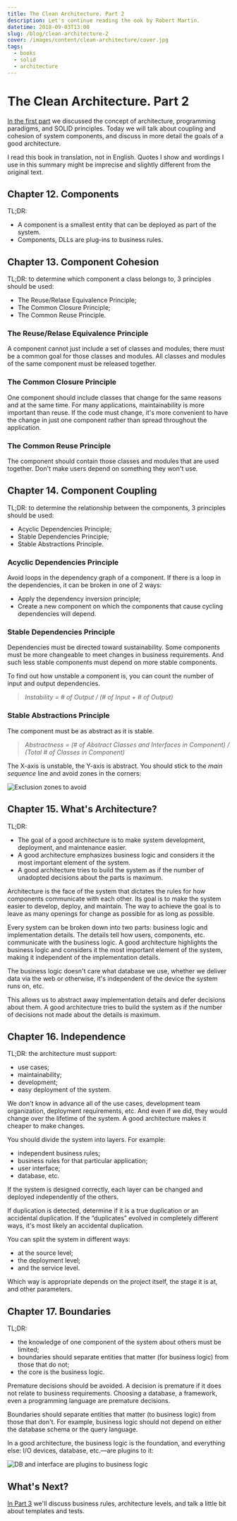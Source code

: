 ```yaml
---
title: The Clean Architecture. Part 2
description: Let's continue reading the ook by Robert Martin.
datetime: 2018-09-03T13:00
slug: /blog/clean-architecture-2
cover: /images/content/clean-architecture/cover.jpg
tags:
  - books
  - solid
  - architecture
---
```


# The Clean Architecture. Part 2

[In the first part](/blog/clean-architecture/) we discussed the concept of architecture, programming paradigms, and SOLID principles. Today we will talk about coupling and cohesion of system components, and discuss in more detail the goals of a good architecture.

<aside>
  I read this book in translation, not in English. Quotes I show and wordings I use in this summary
  might be imprecise and slightly different from the original text.
</aside>

## Chapter 12. Components

TL;DR:

- A component is a smallest entity that can be deployed as part of the system.
- Components, DLLs are plug-ins to business rules.

## Chapter 13. Component Cohesion

TL;DR: to determine which component a class belongs to, 3 principles should be used:

- The Reuse/Relase Equivalence Principle;
- The Common Closure Principle;
- The Common Reuse Principle.

### The Reuse/Relase Equivalence Principle

A component cannot just include a set of classes and modules, there must be a common goal for those classes and modules. All classes and modules of the same component must be released together.

### The Common Closure Principle

One component should include classes that change for the same reasons and at the same time. For many applications, maintainability is more important than reuse. If the code must change, it's more convenient to have the change in just one component rather than spread throughout the application.

### The Common Reuse Principle

The component should contain those classes and modules that are used together. Don't make users depend on something they won't use.

## Chapter 14. Component Coupling

TL;DR: to determine the relationship between the components, 3 principles should be used:

- Acyclic Dependencies Principle;
- Stable Dependencies Principle;
- Stable Abstractions Principle.

### Acyclic Dependencies Principle

Avoid loops in the dependency graph of a component. If there is a loop in the dependencies, it can be broken in one of 2 ways:

- Apply the dependency inversion principle;
- Create a new component on which the components that cause cycling dependencies will depend.

### Stable Dependencies Principle

Dependencies must be directed toward sustainability. Some components must be more changeable to meet changes in business requirements. And such less stable components must depend on more stable components.

To find out how unstable a component is, you can count the number of input and output dependencies.

> _Instability = # of Output / (# of Input + # of Output)_

### Stable Abstractions Principle

The component must be as abstract as it is stable.

> _Abstractness = (# of Abstract Classes and Interfaces in Component) / (Total # of Classes in Component)_

The X-axis is unstable, the Y-axis is abstract. You should stick to the _main sequence_ line and avoid zones in the corners:

![Exclusion zones to avoid](/images/content/clean-architecture-2/clean-arch-4.jpg)

## Chapter 15. What's Architecture?

TL;DR:

- The goal of a good architecture is to make system development, deployment, and maintenance easier.
- A good architecture emphasizes business logic and considers it the most important element of the system.
- A good architecture tries to build the system as if the number of unadopted decisions about the parts is maximum.

Architecture is the face of the system that dictates the rules for how components communicate with each other. Its goal is to make the system easier to develop, deploy, and maintain. The way to achieve the goal is to leave as many openings for change as possible for as long as possible.

Every system can be broken down into two parts: business logic and implementation details. The details tell how users, components, etc. communicate with the business logic. A good architecture highlights the business logic and considers it the most important element of the system, making it independent of the implementation details.

The business logic doesn't care what database we use, whether we deliver data via the web or otherwise, it's independent of the device the system runs on, etc.

This allows us to abstract away implementation details and defer decisions about them. A good architecture tries to build the system as if the number of decisions not made about the details is maximum.

## Chapter 16. Independence

TL;DR: the architecture must support:

- use cases;
- maintainability;
- development;
- easy deployment of the system.

We don't know in advance all of the use cases, development team organization, deployment requirements, etc. And even if we did, they would change over the lifetime of the system. A good architecture makes it cheaper to make changes.

You should divide the system into layers. For example:

- independent business rules;
- business rules for that particular application;
- user interface;
- database, etc.

If the system is designed correctly, each layer can be changed and deployed independently of the others.

If duplication is detected, determine if it is a true duplication or an accidental duplication. If the “duplicates” evolved in completely different ways, it's most likely an accidental duplication.

You can split the system in different ways:

- at the source level;
- the deployment level;
- and the service level.

Which way is appropriate depends on the project itself, the stage it is at, and other parameters.

## Chapter 17. Boundaries

TL;DR:

- the knowledge of one component of the system about others must be limited;
- boundaries should separate entities that matter (for business logic) from those that do not;
- the core is the business logic.

Premature decisions should be avoided. A decision is premature if it does not relate to business requirements. Choosing a database, a framework, even a programming language are premature decisions.

Boundaries should separate entities that matter (to business logic) from those that don't. For example, business logic should not depend on either the database schema or the query language.

In a good architecture, the business logic is the foundation, and everything else: I/O devices, database, etc.—are plugins to it:

![DB and interface are plugins to business logic](/images/content/clean-architecture-2/clean-arch-5.jpg)

## What's Next?

[In Part 3](/blog/clean-architecture-3/) we'll discuss business rules, architecture levels, and talk a little bit about templates and tests.
